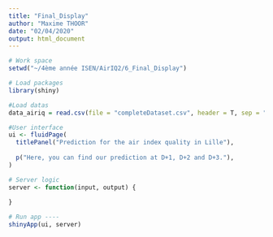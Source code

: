 ```yaml
---
title: "Final_Display"
author: "Maxime THOOR"
date: "02/04/2020"
output: html_document
---
```


```r
# Work space
setwd("~/4ème année ISEN/AirIQ2/6_Final_Display")

# Load packages 
library(shiny)

#Load datas
data_airiq = read.csv(file = "completeDataset.csv", header = T, sep = ";" )

#User interface
ui <- fluidPage(
  titlePanel("Prediction for the air index quality in Lille"),
  
  p("Here, you can find our prediction at D+1, D+2 and D+3."),
)

# Server logic
server <- function(input, output) {
  
}

# Run app ----
shinyApp(ui, server)
```

